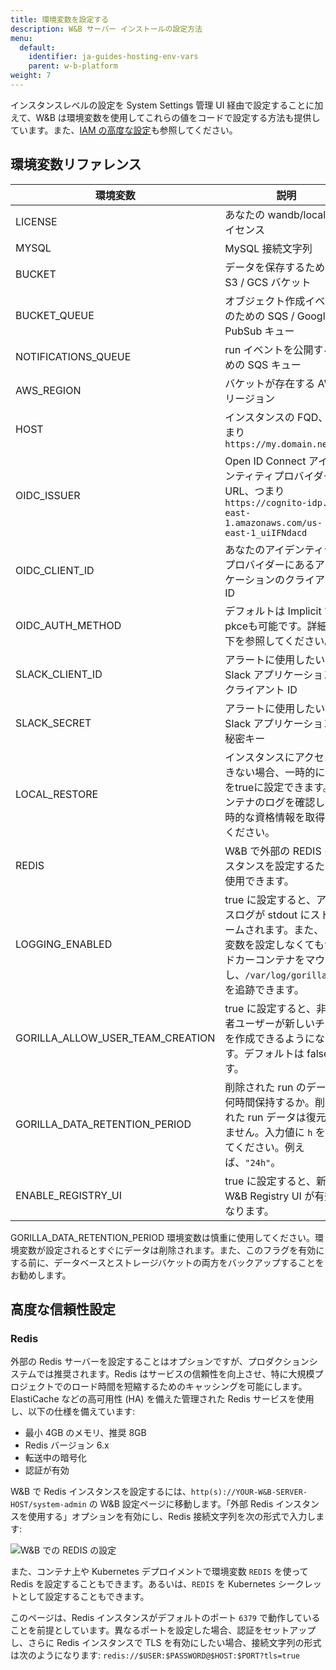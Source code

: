 ---
title: 環境変数を設定する
description: W&B サーバー インストールの設定方法
menu:
  default:
    identifier: ja-guides-hosting-env-vars
    parent: w-b-platform
weight: 7
---

インスタンスレベルの設定を System Settings 管理 UI 経由で設定することに加えて、W&B は環境変数を使用してこれらの値をコードで設定する方法も提供しています。また、[IAM の高度な設定](/ja/./iam/advanced_env_vars)も参照してください。

## 環境変数リファレンス

| 環境変数                         | 説明                                                                                                                                                                           |
|----------------------------------|--------------------------------------------------------------------------------------------------------------------------------------------------------------------------------|
| LICENSE                          | あなたの wandb/local ライセンス                                                                                                                                               |
| MYSQL                            | MySQL 接続文字列                                                                                                                                                              |
| BUCKET                           | データを保存するための S3 / GCS バケット                                                                                                                                      |
| BUCKET_QUEUE                     | オブジェクト作成イベントのための SQS / Google PubSub キュー                                                                                                                   |
| NOTIFICATIONS_QUEUE              | run イベントを公開するための SQS キュー                                                                                                                                        |
| AWS_REGION                       | バケットが存在する AWS リージョン                                                                                                                                              |
| HOST                             | インスタンスの FQD、つまり `https://my.domain.net`                                                                                                          |
| OIDC_ISSUER                      | Open ID Connect アイデンティティプロバイダーのURL、つまり `https://cognito-idp.us-east-1.amazonaws.com/us-east-1_uiIFNdacd`      |
| OIDC_CLIENT_ID                   | あなたのアイデンティティプロバイダーにあるアプリケーションのクライアントID                                                                                                    |
| OIDC_AUTH_METHOD                 | デフォルトは Implicit で、pkceも可能です。詳細は以下を参照してください。                                                                                                        |
| SLACK_CLIENT_ID                  | アラートに使用したい Slack アプリケーションのクライアント ID                                                                                                                    |
| SLACK_SECRET                     | アラートに使用したい Slack アプリケーションの秘密キー                                                                                                                         |
| LOCAL_RESTORE                    | インスタンスにアクセスできない場合、一時的にこれをtrueに設定できます。コンテナのログを確認して一時的な資格情報を取得してください。                                              |
| REDIS                            | W&B で外部の REDIS インスタンスを設定するために使用できます。                                                                                                                 |
| LOGGING_ENABLED                  | true に設定すると、アクセスログが stdout にストリームされます。また、この変数を設定しなくてもサイドカーコンテナをマウントし、`/var/log/gorilla.log` を追跡できます。          |
| GORILLA_ALLOW_USER_TEAM_CREATION | true に設定すると、非管理者ユーザーが新しいチームを作成できるようになります。デフォルトは false です。                                                                         |
| GORILLA_DATA_RETENTION_PERIOD | 削除された run のデータを何時間保持するか。削除された run データは復元できません。入力値に `h` を付けてください。例えば、`"24h"`。                                        |
| ENABLE_REGISTRY_UI               | true に設定すると、新しい W&B Registry UI が有効になります。                                                                                          |

<Note>
GORILLA_DATA_RETENTION_PERIOD 環境変数は慎重に使用してください。環境変数が設定されるとすぐにデータは削除されます。また、このフラグを有効にする前に、データベースとストレージバケットの両方をバックアップすることをお勧めします。
</Note>

## 高度な信頼性設定

### Redis

外部の Redis サーバーを設定することはオプションですが、プロダクションシステムでは推奨されます。Redis はサービスの信頼性を向上させ、特に大規模プロジェクトでのロード時間を短縮するためのキャッシングを可能にします。ElastiCache などの高可用性 (HA) を備えた管理された Redis サービスを使用し、以下の仕様を備えています:

- 最小 4GB のメモリ、推奨 8GB
- Redis バージョン 6.x
- 転送中の暗号化
- 認証が有効

W&B で Redis インスタンスを設定するには、`http(s)://YOUR-W&B-SERVER-HOST/system-admin` の W&B 設定ページに移動します。「外部 Redis インスタンスを使用する」オプションを有効にし、Redis 接続文字列を次の形式で入力します:

<Frame>
    <img src="/images/hosting/configure_redis.png" alt="W&B での REDIS の設定"  />
</Frame>

また、コンテナ上や Kubernetes デプロイメントで環境変数 `REDIS` を使って Redis を設定することもできます。あるいは、`REDIS` を Kubernetes シークレットとして設定することもできます。

このページは、Redis インスタンスがデフォルトのポート `6379` で動作していることを前提としています。異なるポートを設定した場合、認証をセットアップし、さらに Redis インスタンスで TLS を有効にしたい場合、接続文字列の形式は次のようになります: `redis://$USER:$PASSWORD@$HOST:$PORT?tls=true`